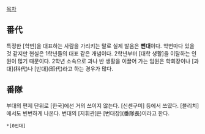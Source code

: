 [[목차]]
== 番代 ==
특정한 [학번]을 대표하는 사람을 가리키는 말로 실제 발음은 '''뻔대'''이다. 학번마다 있을 것 같지만 현실은 1학년들의 대표 같은 개념이다. 2학년부터 [대학 생활]을 이탈하는 인원이 많기 때문이다. 2학년 소속으로 과나 반 생활을 이끌어 가는 임원은 학회장이나 [과대](科代)나 [반대](班代)라고 하는 경우가 많다.
== 番隊 ==
부대의 편제 단위로 [한국]에선 거의 쓰이지 않는다. [신센구미] 등에서 쓰였다. [블리치]에서도 빈번하게 나온다. 번대의 [지휘관]은 [번대장](番隊長)이라고 한다.

 *[0번대]

